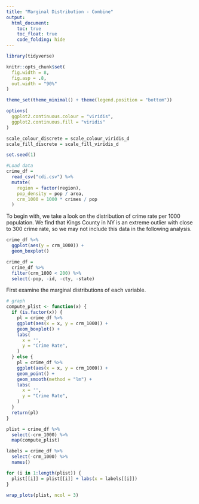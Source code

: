 ```yaml
---
title: "Marginal Distribution - Combine"
output: 
  html_document:
    toc: true
    toc_float: true
    code_folding: hide
---
```


```r
library(tidyverse)

knitr::opts_chunk$set(
  fig.width = 8,
  fig.asp = .8,
  out.width = "90%"
)

theme_set(theme_minimal() + theme(legend.position = "bottom"))

options(
  ggplot2.continuous.colour = "viridis",
  ggplot2.continuous.fill = "viridis"
)

scale_colour_discrete = scale_colour_viridis_d
scale_fill_discrete = scale_fill_viridis_d

set.seed(1)
```


```r
#Load data
crime_df = 
  read_csv("cdi.csv") %>% 
  mutate(
    region = factor(region),
    pop_density = pop / area,
    crm_1000 = 1000 * crimes / pop
  )
```

To begin with, we take a look on the distribution of crime rate per 1000 population. We find that Kings County in NY is an extreme outlier with close to 300 crime rate, so we may not include this data in the following analysis.

```r
crime_df %>% 
  ggplot(aes(y = crm_1000)) +
  geom_boxplot()

crime_df =
  crime_df %>% 
  filter(crm_1000 < 200) %>%
  select(-pop, -id, -cty, -state)
```

First examine the marginal distributions of each variable.

```r
# graph
compute_plist <- function(x) {
  if (is.factor(x)) {
    pl = crime_df %>% 
    ggplot(aes(x = x, y = crm_1000)) +
    geom_boxplot() +
    labs(
      x = '',
      y = "Crime Rate",
    )
  } else {
    pl = crime_df %>% 
    ggplot(aes(x = x, y = crm_1000)) +
    geom_point() +
    geom_smooth(method = "lm") +
    labs(
      x = '',
      y = "Crime Rate",
    )
  }
  return(pl)
}

plist = crime_df %>%
  select(-crm_1000) %>%
  map(compute_plist)

labels = crime_df %>%
  select(-crm_1000) %>%
  names()

for (i in 1:length(plist)) {
  plist[[i]] = plist[[i]] + labs(x = labels[[i]])
}

wrap_plots(plist, ncol = 3)
```

